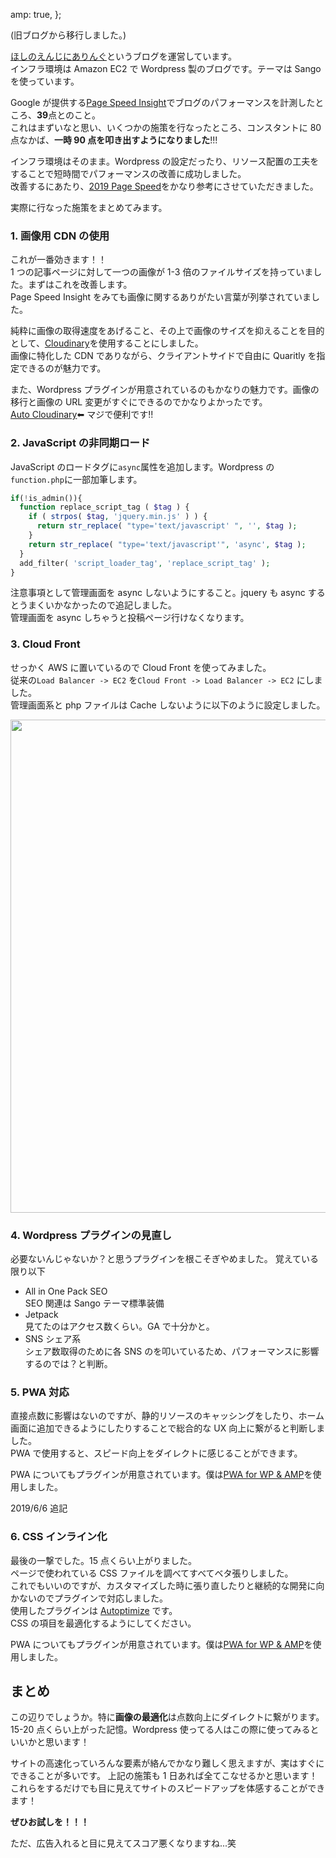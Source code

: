 
  amp: true,
};


(旧ブログから移行しました。)

[ほしのえんじにありんぐ](https://www.ohoshi-tech.io/)というブログを運営しています。  
インフラ環境は Amazon EC2 で Wordpress 製のブログです。テーマは Sango を使っています。

Google が提供する[Page Speed Insight](https://developers.google.com/speed/pagespeed/insights/)でブログのパフォーマンスを計測したところ、**39**点とのこと。  
これはまずいなと思い、いくつかの施策を行なったところ、コンスタントに 80 点なかば、**一時 90 点を叩き出すようになりました**!!!

インフラ環境はそのまま。Wordpress の設定だったり、リソース配置の工夫をすることで短時間でパフォーマンスの改善に成功しました。  
改善するにあたり、[2019 Page Speed](https://notate.sh/post/eRDUs9Evpc0ky4IVCYv6)をかなり参考にさせていただきました。

実際に行なった施策をまとめてみます。

### 1. 画像用 CDN の使用

これが一番効きます！！  
1 つの記事ページに対して一つの画像が 1-3 倍のファイルサイズを持っていました。まずはこれを改善します。  
Page Speed Insight をみても画像に関するありがたい言葉が列挙されていました。

純粋に画像の取得速度をあげること、その上で画像のサイズを抑えることを目的として、[Cloudinary](https://cloudinary.com)を使用することにしました。  
画像に特化した CDN でありながら、クライアントサイドで自由に Quaritly を指定できるのが魅力です。

また、Wordpress プラグインが用意されているのもかなりの魅力です。画像の移行と画像の URL 変更がすぐにできるのでかなりよかったです。  
[Auto Cloudinary](https://ja.wordpress.org/plugins/auto-cloudinary/)⬅︎ マジで便利です!!

### 2. JavaScript の非同期ロード

JavaScript のロードタグに`async`属性を追加します。Wordpress の`function.php`に一部加筆します。

```php
if(!is_admin()){
  function replace_script_tag ( $tag ) {
    if ( strpos( $tag, 'jquery.min.js' ) ) {
      return str_replace( "type='text/javascript' ", '', $tag );
    }
    return str_replace( "type='text/javascript'", 'async', $tag );
  }
  add_filter( 'script_loader_tag', 'replace_script_tag' );
}
```

注意事項として管理画面を async しないようにすること。jquery も async するとうまくいかなかったので追記しました。  
管理画面を async しちゃうと投稿ページ行けなくなります。

### 3. Cloud Front

せっかく AWS に置いているので Cloud Front を使ってみました。  
従来の`Load Balancer -> EC2` を`Cloud Front -> Load Balancer -> EC2` にしました。  
管理画面系と php ファイルは Cache しないように以下のように設定しました。  

<Image
  src="https://res.cloudinary.com/hosswiii/image/upload/q_10/v1559574727/cloudfront-wp_gvk1z2.jpg"
  width="725"
  height="789"
/>


### 4. Wordpress プラグインの見直し

必要ないんじゃないか？と思うプラグインを根こそぎやめました。 覚えている限り以下

- All in One Pack SEO  
  SEO 関連は Sango テーマ標準装備
- Jetpack  
  見てたのはアクセス数くらい。GA で十分かと。
- SNS シェア系  
  シェア数取得のために各 SNS のを叩いているため、パフォーマンスに影響するのでは？と判断。

### 5. PWA 対応

直接点数に影響はないのですが、静的リソースのキャッシングをしたり、ホーム画面に追加できるようにしたりすることで総合的な UX 向上に繋がると判断しました。  
PWA で使用すると、スピード向上をダイレクトに感じることができます。

PWA についてもプラグインが用意されています。僕は[PWA for WP & AMP](https://ja.wordpress.org/plugins/pwa-for-wp/)を使用しました。

2019/6/6 追記

### 6. CSS インライン化

最後の一撃でした。15 点くらい上がりました。  
ページで使われている CSS ファイルを調べてすべてベタ張りしました。  
これでもいいのですが、カスタマイズした時に張り直したりと継続的な開発に向かないのでプラグインで対応しました。  
使用したプラグインは [Autoptimize](https://ja.wordpress.org/plugins/autoptimize/) です。  
CSS の項目を最適化するようにしてください。

PWA についてもプラグインが用意されています。僕は[PWA for WP & AMP](https://ja.wordpress.org/plugins/pwa-for-wp/)を使用しました。

## まとめ

この辺りでしょうか。特に**画像の最適化**は点数向上にダイレクトに繋がります。15-20 点くらい上がった記憶。Wordpress 使ってる人はこの際に使ってみるといいかと思います！

サイトの高速化っていろんな要素が絡んでかなり難しく思えますが、実はすぐにできることが多いです。
上記の施策も 1 日あれば全てこなせるかと思います！  
これらをするだけでも目に見えてサイトのスピードアップを体感することができます！

**ぜひお試しを！！！**

ただ、広告入れると目に見えてスコア悪くなりますね...笑
